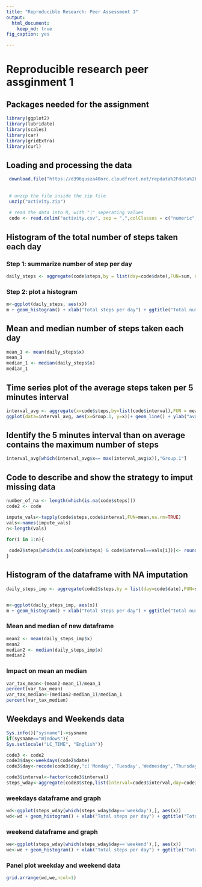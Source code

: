 ---
title: "Reproducible Research: Peer Assessment 1"
output: 
  html_document:
    keep_md: true
fig_caption: yes    

---

# Reproducible research peer assginment 1
## Packages needed for the assignment

```{r, echo = TRUE}
library(ggplot2)
library(lubridate)
library(scales)
library(car)
library(gridExtra)
library(curl)
```

## Loading and processing the data
```{r, echo=TRUE}

 download.file("https://d396qusza40orc.cloudfront.net/repdata%2Fdata%2Factivity.zip", destfile="activity.zip")
 
 
 # unzip the file inside the zip file
 unzip("activity.zip")
 
 # read the data into R, with "|" seperating values
 code <- read.delim("activity.csv", sep = ",",colClasses = c("numeric","POSIXct","numeric"))

```

## Histogram of the total number of steps taken each day

### Step 1: summarize number of step per day
```{r, echo=TRUE}
daily_steps <- aggregate(code$steps,by = list(day=code$date),FUN=sum, na.rm=TRUE)

```

### Step 2: plot a histogram
```{r, echo = TRUE}

m<-ggplot(daily_steps, aes(x))
m + geom_histogram() + xlab("Total steps per day") + ggtitle("Total number of steps taken each day")

```

## Mean and median number of steps taken each day
```{r, echo = TRUE}
mean_1 <- mean(daily_steps$x)
mean_1
median_1 <- median(daily_steps$x)
median_1
```

## Time series plot of the average steps taken per 5 minutes interval

```{r, echo = TRUE}
interval_avg <- aggregate(x=code$steps,by=list(code$interval),FUN = mean, na.rm=TRUE)
ggplot(data=interval_avg, aes(x=Group.1, y=x))+ geom_line() + ylab("avg steps taken") + xlab("Minute") + ggtitle("Average number of steps taken every 5 minute interval")

```

## Identify the 5 minutes interval than on average contains the maximum number of steps

```{r, echo = TRUE}
interval_avg[which(interval_avg$x== max(interval_avg$x)),"Group.1"]

```

## Code to describe and show the strategy to imput missing data

```{r, echo = TRUE}
number_of_na <- length(which(is.na(code$steps)))
code2 <- code

impute_vals<-tapply(code$steps,code$interval,FUN=mean,na.rm=TRUE)
vals<-names(impute_vals)
n<-length(vals)

for(i in 1:n){
  
 code2$steps[which(is.na(code$steps) & code$interval==vals[i])]<- round(impute_vals[i],digits=0) 
}
```

## Histogram of the dataframe with NA imputation
```{r, echo = TRUE}

daily_steps_imp <- aggregate(code2$steps,by = list(day=code$date),FUN=sum, na.rm=TRUE)


m<-ggplot(daily_steps_imp, aes(x))
m + geom_histogram() + xlab("Total steps per day") + ggtitle("Total number of steps taken each day -- impuateted data frame")
```
### Mean and median of new dataframe
```{r, echo = TRUE}
mean2 <- mean(daily_steps_imp$x)
mean2
median2 <- median(daily_steps_imp$x)
median2
```
### Impact on mean an median
```{r,echo=TRUE}
var_tax_mean<-(mean2-mean_1)/mean_1
percent(var_tax_mean)
var_tax_median<-(median2-median_1)/median_1
percent(var_tax_median)

```


## Weekdays and Weekends data
```{r, echo = TRUE}
Sys.info()["sysname"]->sysname
if(sysname=="Windows"){
Sys.setlocale("LC_TIME", "English")}

code3 <- code2
code3$day<-weekdays(code2$date)
code3$day<-recode(code3$day,"c('Monday','Tuesday','Wednesday','Thursday','Friday')='weekday';c('Saturday','Sunday')='weekend'",as.factor.result = TRUE,levels=c("weekday","weekend"))

code3$interval<-factor(code3$interval)
steps_wday<-aggregate(code3$step,list(interval=code3$interval,day=code3$day),mean,na.rm=TRUE)
```
### weekdays dataframe and graph
```{r, echo = TRUE}
wd<-ggplot(steps_wday[which(steps_wday$day=='weekday'),], aes(x))
wd<-wd + geom_histogram() + xlab("Total steps per day") + ggtitle("Total number of steps taken each day - Weekday")

```
### weekend dataframe and graph
```{r, echo = TRUE}
we<-ggplot(steps_wday[which(steps_wday$day=='weekend'),], aes(x))
we<-we + geom_histogram() + xlab("Total steps per day") + ggtitle("Total number of steps taken each day - Weekend")

```
### Panel plot weekday and weekend data
```{r, echo=TRUE}
grid.arrange(wd,we,ncol=1)
```
